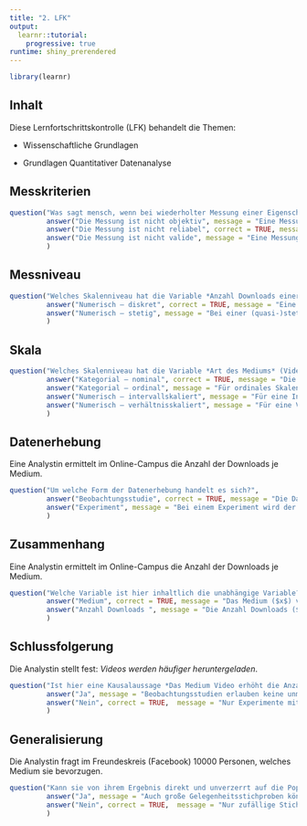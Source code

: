 ```yaml
---
title: "2. LFK"
output: 
  learnr::tutorial:
    progressive: true
runtime: shiny_prerendered
---
```



```r
library(learnr)
```

## Inhalt

Diese Lernfortschrittskontrolle (LFK) behandelt die Themen:

- Wissenschaftliche Grundlagen

- Grundlagen Quantitativer Datenanalyse



## Messkriterien


```r
question("Was sagt mensch, wenn bei wiederholter Messung einer Eigenschaft ein sehr anderes Ergebnis gemessen wird?",
         answer("Die Messung ist nicht objektiv", message = "Eine Messung wäre nicht objektiv, wenn zwei Messende zu unterschiedlichen Messergebnissen kommen würden."),
         answer("Die Messung ist nicht reliabel", correct = TRUE, message = "Reliabilität beschreibt die Zuverlässigkeit einer Messung."),
         answer("Die Messung ist nicht valide", message = "Eine Messung ist nicht valide, wenn nicht das gemessen wird, was gemessen werden soll.")
         )
```

## Messniveau

```r
question("Welches Skalenniveau hat die Variable *Anzahl Downloads einer Lernunterlage*?",
         answer("Numerisch – diskret", correct = TRUE, message = "Eine Messung ist diskret, wenn nur abzählbar viele Ausprägungen möglich sind."),
         answer("Numerisch – stetig", message = "Bei einer (quasi-)stetigen Variable sind beliebige Zwischenwerte denkbar.")
         )
```



## Skala

```r
question("Welches Skalenniveau hat die Variable *Art des Mediums* (Video, Audio, Dokument)?",
         answer("Kategorial – nominal", correct = TRUE, message = "Die Werte die die Variable annehmen kann können nur unterschieden werden."),
         answer("Kategorial – ordinal", message = "Für ordinales Skalenniveau müssten die Werte auch in eine Reihenfolge gebracht werden können."),
         answer("Numerisch – intervallskaliert", message = "Für eine Intervallskalierung müssten die Werte auch in eine Reihenfolge gebracht werden können und die Abstände vergleichbar. Der Nullpunkt ist willkürlich."),
         answer("Numerisch – verhältnisskaliert", message = "Für eine Verhältnisskalierung müssten die Werte auch in eine Reihenfolge gebracht werden können und die Abstände vergleichbar. Auch ist ein absoluter Nullpunkt (inhaltlich) gegeben.")         
         )
```


## Datenerhebung

Eine Analystin ermittelt im Online-Campus die Anzahl der Downloads je Medium.

```r
question("Um welche Form der Datenerhebung handelt es sich?",
         answer("Beobachtungsstudie", correct = TRUE, message = "Die Daten werden so erhoben wie sie sind, ohne dass in die Datenentstehung eingegriffen wird."),
         answer("Experiment", message = "Bei einem Experiment wird der Wert der unabhängigen Variable ($x$) durch die Experimentator*in verändert.")
         )
```


## Zusammenhang

Eine Analystin ermittelt im Online-Campus die Anzahl der Downloads je Medium.

```r
question("Welche Variable ist hier inhaltlich die unabhängige Variable?",
         answer("Medium", correct = TRUE, message = "Das Medium ($x$) verändert sich nicht mit der Anzahl Downloads ($y$)."),
         answer("Anzahl Downloads ", message = "Die Anzahl Downloads ($y$) kann sich evtl. mit dem Medium ($x$) ändern.")
         )
```


## Schlussfolgerung

Die Analystin stellt fest: *Videos werden häufiger heruntergeladen*. 

```r
question("Ist hier eine Kausalaussage *Das Medium Video erhöht die Anzahl der Downloads* aufgrund der Datenanalyse gerechtfertigt?",
         answer("Ja", message = "Beobachtungsstudien erlauben keine unmittelbaren Kausalaussagen."),
         answer("Nein", correct = TRUE,  message = "Nur Experimente mit zufälliger Zuordnung zu den $x$-Werten erlauben unmittelbare Kausalaussagen.")
         )
```


## Generalisierung

Die Analystin fragt im Freundeskreis (Facebook) $10000$ Personen, welches Medium sie bevorzugen.

```r
question("Kann sie von ihrem Ergebnis direkt und unverzerrt auf die Population *Alle Menschen* schließen?",
         answer("Ja", message = "Auch große Gelegenheitsstichproben können verzerrt sein."),
         answer("Nein", correct = TRUE,  message = "Nur zufällige Stichproben erlauben eine Generalisierung auf die Population.")
         )
```